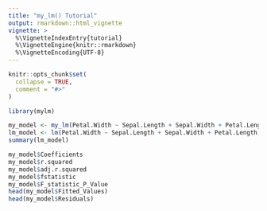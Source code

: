 ```yaml
---
title: "my_lm() Tutorial"
output: rmarkdown::html_vignette
vignette: >
  %\VignetteIndexEntry{tutorial}
  %\VignetteEngine{knitr::rmarkdown}
  %\VignetteEncoding{UTF-8}
---
```


```r
knitr::opts_chunk$set(
  collapse = TRUE,
  comment = "#>"
)
```

```r
library(mylm)
```

```r
my_model <- my_lm(Petal.Width ~ Sepal.Length + Sepal.Width + Petal.Length, iris)
lm_model <- lm(Petal.Width ~ Sepal.Length + Sepal.Width + Petal.Length, iris)
summary(lm_model)

my_model$Coefficients
my_model$r.squared
my_model$adj.r.squared
my_model$fstatistic
my_model$F_statistic_P_Value
head(my_model$Fitted_Values)
head(my_model$Residuals)
```

